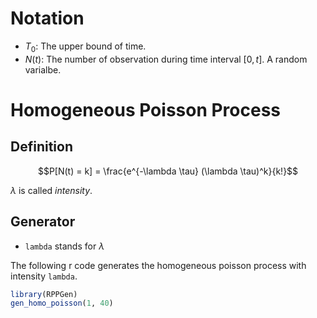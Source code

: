 # Notation

- $T_0$: The upper bound of time.
- $N(t)$: The number of observation during time interval $[0, t]$. A random varialbe. 

# Homogeneous Poisson Process

## Definition

$$P[N(t) = k] = \frac{e^{-\lambda \tau} (\lambda \tau)^k}{k!}$$

$\lambda$ is called *intensity*.

## Generator

- `lambda` stands for $\lambda$

The following r code generates the homogeneous poisson process with intensity `lambda`.

```r
library(RPPGen)
gen_homo_poisson(1, 40)
```


